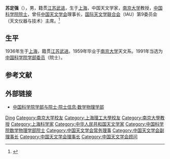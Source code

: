 '''苏定强'''（{{bd|1936年|6月15日||}}），男，籍贯[[江苏|江苏]][[武进|武进]]，生于[[上海|上海]]，中国天文学家，[[南京大学|南京大学]]教授，[[中国科学院院士|中国科学院院士]]，曾任[[中国天文学会|中国天文学会]]理事长，[[国际天文学联合会|国际天文学联合会]]（IAU）第9委员会（天文仪器与技术）主席。<ref>{{Cite web|title=苏定强|url=https://yswk.las.ac.cn/qiantai/Shouye_zhanshi.action?id=1991A12|accessdate=2020-03-20|work=中国科学院院士文库}}</ref>

== 生平 ==
1936年生于[[上海|上海]]，籍贯[[江苏|江苏]][[武进|武进]]。1959年毕业于[[南京大学|南京大学]]天文系。1991年当选为[[中国科学院学部委员|中国科学院学部委员]]（院士）。

== 参考文献 ==
{{Reflist}}

== 外部链接 ==
* [https://web.archive.org/web/20120308190537/http://sourcedb.cas.cn/sourcedb_ad_cas/zw2/ysxx/sxwlxb/ 中国科学院学部与院士·院士信息·数学物理学部]

{{中国科学家小作品}}
{{中国科学院数学物理学部院士}}
{{南京大学}}
{{Navboxes 
| title  = 苏定强在[[中国天文学会|中国天文学会]]的职务
| list1  =
{{中国天文学会第三届理事会}}
{{中国天文学会第四届理事会}}
{{中国天文学会第五届理事会}}
{{中国天文学会第七届理事会}}
{{中国天文学会第十届理事会}}
{{中国天文学会第十二届理事会}}
}}

{{Authority control}}
{{DEFAULTSORT:Su苏}}
[[Category:苏姓|Ding]]
[[Category:南京大学校友|Category:南京大学校友]]
[[Category:上海理工大學校友|Category:上海理工大學校友]]
[[Category:南京大學教授|Category:南京大學教授]]
[[Category:上海科学家|Category:上海科学家]]
[[Category:中华人民共和国天文学家|Category:中华人民共和国天文学家]]
[[Category:中国科学院数学物理学部院士|Category:中国科学院数学物理学部院士]]
[[Category:中国天文学会常务理事|Category:中国天文学会常务理事]]
[[Category:中国天文学会副理事长|Category:中国天文学会副理事长]]
[[Category:中国天文学会理事长|Category:中国天文学会理事长]]
[[Category:中国天文学会顾问|Category:中国天文学会顾问]]